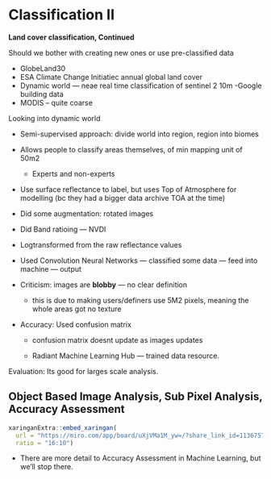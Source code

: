 # Classification II

**Land cover classification, Continued**

Should we bother with creating new ones or use pre-classified data

- GlobeLand30
- ESA Climate Change Initiatiec annual global land cover
- Dynamic world --- neae real time classification of sentinel 2 10m
-Google building data
- MODIS -- quite coarse



Looking into dynamic world

- Semi-supervised approach: divide world into region, region into biomes

- Allows people to classify areas themselves, of min mapping unit of 50m2

  - Experts and non-experts

- Use surface reflectance to label, but uses Top of Atmosphere for modelling (bc they had a bigger data archive TOA at the time)


- Did some augmentation: rotated images

- Did Band ratioing --- NVDI

- Logtransformed from the raw reflectance values

- Used Convolution Neural Networks --- classified some data --- feed into machine --- output

- Criticism: images are **blobby** --- no clear definition

  - this is due to making users/definers use 5M2 pixels, meaning the whole areas got no texture

- Accuracy: Used confusion matrix

  - confusion matrix doesnt update as images updates

  - Radiant Machine Learning Hub --- trained data resource.

Evaluation: Its good for larges scale analysis.

## Object Based Image Analysis, Sub Pixel Analysis, Accuracy Assessment

```r
xaringanExtra::embed_xaringan(
  url = "https://miro.com/app/board/uXjVMa1M_yw=/?share_link_id=113675726787",
  ratio = "16:10")
```

- There are more detail to Accuracy Assessment in Machine Learning, but we'll stop there. 




